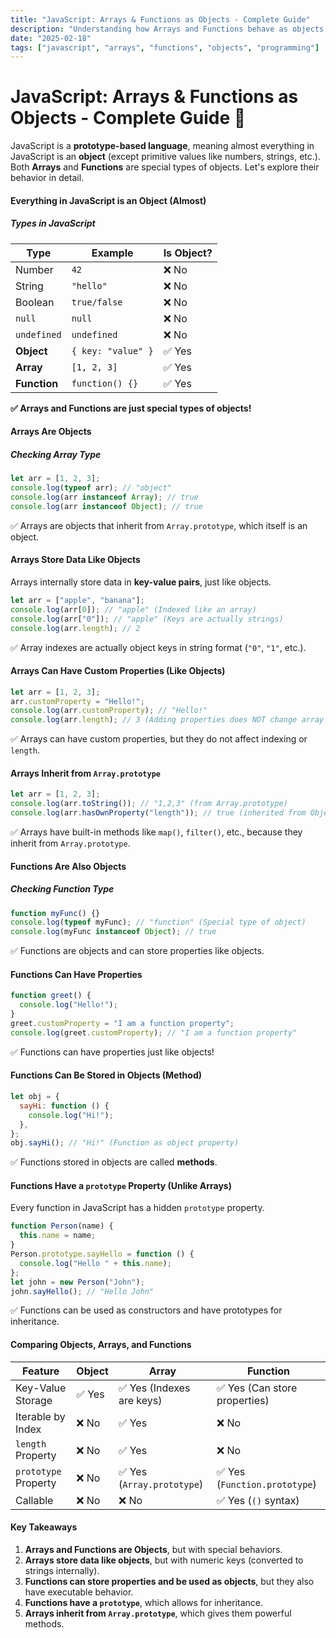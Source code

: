 ```yaml
---
title: "JavaScript: Arrays & Functions as Objects - Complete Guide"
description: "Understanding how Arrays and Functions behave as objects in JavaScript"
date: "2025-02-18"
tags: ["javascript", "arrays", "functions", "objects", "programming"]
---
```


# JavaScript: Arrays & Functions as Objects - Complete Guide 🚀

JavaScript is a **prototype-based language**, meaning almost everything in JavaScript is an **object** (except primitive values like numbers, strings, etc.). Both **Arrays** and **Functions** are special types of objects. Let's explore their behavior in detail.

#### Everything in JavaScript is an Object (Almost)

##### Types in JavaScript

| Type         | Example            | Is Object? |
| ------------ | ------------------ | ---------- |
| Number       | `42`               | ❌ No      |
| String       | `"hello"`          | ❌ No      |
| Boolean      | `true/false`       | ❌ No      |
| `null`       | `null`             | ❌ No      |
| `undefined`  | `undefined`        | ❌ No      |
| **Object**   | `{ key: "value" }` | ✅ Yes     |
| **Array**    | `[1, 2, 3]`        | ✅ Yes     |
| **Function** | `function() {}`    | ✅ Yes     |

**✅ Arrays and Functions are just special types of objects!**

#### Arrays Are Objects

##### Checking Array Type

```javascript
let arr = [1, 2, 3];
console.log(typeof arr); // "object"
console.log(arr instanceof Array); // true
console.log(arr instanceof Object); // true
```

✅ Arrays are objects that inherit from `Array.prototype`, which itself is an object.

#### Arrays Store Data Like Objects

Arrays internally store data in **key-value pairs**, just like objects.

```javascript
let arr = ["apple", "banana"];
console.log(arr[0]); // "apple" (Indexed like an array)
console.log(arr["0"]); // "apple" (Keys are actually strings)
console.log(arr.length); // 2
```

✅ Array indexes are actually object keys in string format (`"0"`, `"1"`, etc.).

#### Arrays Can Have Custom Properties (Like Objects)

```javascript
let arr = [1, 2, 3];
arr.customProperty = "Hello!";
console.log(arr.customProperty); // "Hello!"
console.log(arr.length); // 3 (Adding properties does NOT change array length)
```

✅ Arrays can have custom properties, but they do not affect indexing or `length`.

#### Arrays Inherit from `Array.prototype`

```javascript
let arr = [1, 2, 3];
console.log(arr.toString()); // "1,2,3" (from Array.prototype)
console.log(arr.hasOwnProperty("length")); // true (inherited from Object.prototype)
```

✅ Arrays have built-in methods like `map()`, `filter()`, etc., because they inherit from `Array.prototype`.

#### Functions Are Also Objects

##### Checking Function Type

```javascript
function myFunc() {}
console.log(typeof myFunc); // "function" (Special type of object)
console.log(myFunc instanceof Object); // true
```

✅ Functions are objects and can store properties like objects.

#### Functions Can Have Properties

```javascript
function greet() {
  console.log("Hello!");
}
greet.customProperty = "I am a function property";
console.log(greet.customProperty); // "I am a function property"
```

✅ Functions can have properties just like objects!

#### Functions Can Be Stored in Objects (Method)

```javascript
let obj = {
  sayHi: function () {
    console.log("Hi!");
  },
};
obj.sayHi(); // "Hi!" (Function as object property)
```

✅ Functions stored in objects are called **methods**.

#### Functions Have a `prototype` Property (Unlike Arrays)

Every function in JavaScript has a hidden `prototype` property.

```javascript
function Person(name) {
  this.name = name;
}
Person.prototype.sayHello = function () {
  console.log("Hello " + this.name);
};
let john = new Person("John");
john.sayHello(); // "Hello John"
```

✅ Functions can be used as constructors and have prototypes for inheritance.

#### Comparing Objects, Arrays, and Functions

| Feature              | Object | Array                      | Function                      |
| -------------------- | ------ | -------------------------- | ----------------------------- |
| Key-Value Storage    | ✅ Yes | ✅ Yes (Indexes are keys)  | ✅ Yes (Can store properties) |
| Iterable by Index    | ❌ No  | ✅ Yes                     | ❌ No                         |
| `length` Property    | ❌ No  | ✅ Yes                     | ❌ No                         |
| `prototype` Property | ❌ No  | ✅ Yes (`Array.prototype`) | ✅ Yes (`Function.prototype`) |
| Callable             | ❌ No  | ❌ No                      | ✅ Yes (`()` syntax)          |

#### Key Takeaways

1. **Arrays and Functions are Objects**, but with special behaviors.
2. **Arrays store data like objects**, but with numeric keys (converted to strings internally).
3. **Functions can store properties and be used as objects**, but they also have executable behavior.
4. **Functions have a `prototype`**, which allows for inheritance.
5. **Arrays inherit from `Array.prototype`**, which gives them powerful methods.
